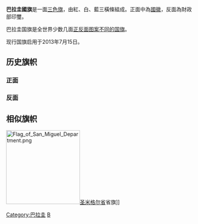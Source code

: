 {{NoteTA
|T=zh-cn:巴拉圭国旗; zh-tw:巴拉圭國旗; zh-hk:巴拉圭國旗;
|G1=Country
}}
{{National flag infobox|
Name = 巴拉圭共和国國旗|
Article = |
Image = Flag of Paraguay.svg|
Use = 111000|
Symbol = |
Proportion = 3:5|
Adoption = 2013年7月15日|
Design = 是一面[[三色旗|三色旗]]，由红、白、蓝三色组成。中间为[[巴拉圭国徽|巴拉圭国徽]]，反面为[[财政部|财政部]]徽章。|
Diminutive = |
Name2 = 巴拉圭共和国國旗|
Article2 = |
Image2 = Flag of Paraguay 1812 to 1826.svg|
Use2 = 100000|
Symbol2 = |
Proportion2 = 3:5|
Adoption2 = |
Design2 = 红白蓝三色旗，为[[民用旗|民用旗]]|
Diminutive2 = |
Name3 = 巴拉圭共和国國旗(反面)|
Article3 = |
Image3 = Flag of Paraguay (reverse).svg|
Use3 = 111000|
Symbol3 = |
Proportion3 = 3:5|
Adoption3 = 2013年7月15日|
Design3 = 红、白、蓝三個平行的長方形組成。正面白色條紋內有[[巴拉圭国徽|巴拉圭国徽]]；反面为财政部印玺徽章，即本图|
Diminutive3 = |
|Name4 =
|Image4 = Flag of the President of Paraguay.svg
|Use4 = 111111
|Symbol4 = {{IFIS|Two-sided}}
|Proportion4 = 
|Adoption4 = 
|Design4 = 巴拉圭总统旗帜。
|Name5 =
|Image5 = Naval Jack of Paraguay.svg
|Use5 = 001000
|Symbol5 = {{IFIS|Two-sided}}
|Proportion5 = 
|Adoption5 = 
|Design5 = 巴拉圭共和国军军旗。
}}
{{NoteTA
|T=zh-cn:巴拉圭国旗; zh-tw:巴拉圭國旗; zh-hk:巴拉圭國旗;
|G1=Country
}}

'''巴拉圭國旗'''是一面[[三色旗|三色旗]]，由紅、白、藍三橫條組成。正面中為[[巴拉圭國徽|國徽]]，反面為財政部印璽。

巴拉圭国旗是全世界少数几面[[正反面异形旗帜|正反面图案不同的国旗]]。

现行国旗启用于2013年7月15日。

==历史旗帜==
===正面===
{{Flag gallery
|File:Flag_of_Cross_of_Burgundy.svg|{{FIAV|historical}}1506-1700
|File:Pabell%C3%B3n_sencillo_de_la_Armada_de_Espa%C3%B1a_1701_1785.svg|{{FIAV|historical}}1700-1785
|File:Flag_of_Spain_(1785%E2%80%931873,_1875%E2%80%931931).svg|{{FIAV|historical}}1785-1811
|File:Flag of Paraguay (1811).svg|<small>2:3</small>{{FIAV|historical}}1810-1811
|File:Flag of Paraguay 1811.svg|<small>2:3</small>{{FIAV|historical}} 1811（2-6月）
|File:Flag of Paraguay June 1811.svg|{{FIAV|historical}} 1811（6月）
|File:Flag of Paraguay (1811-1812).svg|<small>2:3</small>{{FIAV|historical}} 1811（6-9月）
|File:Flag of Paraguay (1812-1826).svg|<small>2:3</small>{{FIAV|historical}}  1811-1812
|File:Flag of Paraguay (1812).svg|<small>9:14</small> {{FIAV|historical}} 1812-1813
|File:Flag of Paraguay (1813).svg|<small>3:5</small> {{FIAV|historical}} 1813
|File:Flag of Paraguay (1813-1840).svg|<small>9:14</small> {{FIAV|historical}} 1813 bis 1840
|File:Flag of Paraguay 1826.svg|<small>2:3</small>{{FIAV|historical}}1840-1842. 
|File:Flag of Paraguay (1842-1954).svg|<small>2:3</small> {{FIAV|historical}} 1842-1954
|File:Flag of Paraguay (1954-1988).svg|<small>1:2</small> {{FIAV|historical}} 1954-1988
|File:Flag of Paraguay (1988–1990).svg|<small>3:5</small> {{FIAV|historical}} 1988-1990
|File:Flag of Paraguay (1990-2013).svg|<small>3:5</small> {{FIAV|historical}} 1990-2013
}}
===反面===
{{Flag gallery
|File:Flag of Paraguay (reverse 1842-1954).svg|<small>2:3</small> {{FIAV|historical}} 1842-1954 （反面）
|File:Flag of Paraguay (reverse 1954-1988).svg|<small>1:2</small> {{FIAV|historical}} 1954-1988 （反面）
|File:Flag of Paraguay (reverse 1988-1990).svg|<small>3:5</small> {{FIAV|historical}} 1988-1990（反面）
|File:Flag of Paraguay (reverse 1990-2013).svg|<small>3:5</small> {{FIAV|historical}} 1990-2013 (反面)
}}

==相似旗帜==

[[File:Flag_of_San_Miguel_Department.png|200px]][[圣米格尔省|圣米格尔省]]省旗]]


{{巴拉圭小作品}}
{{美洲題目|國旗}}
{{巴拉圭专题}}

[[Category:巴拉圭|Category:巴拉圭]]
[[Category:國旗|B]]